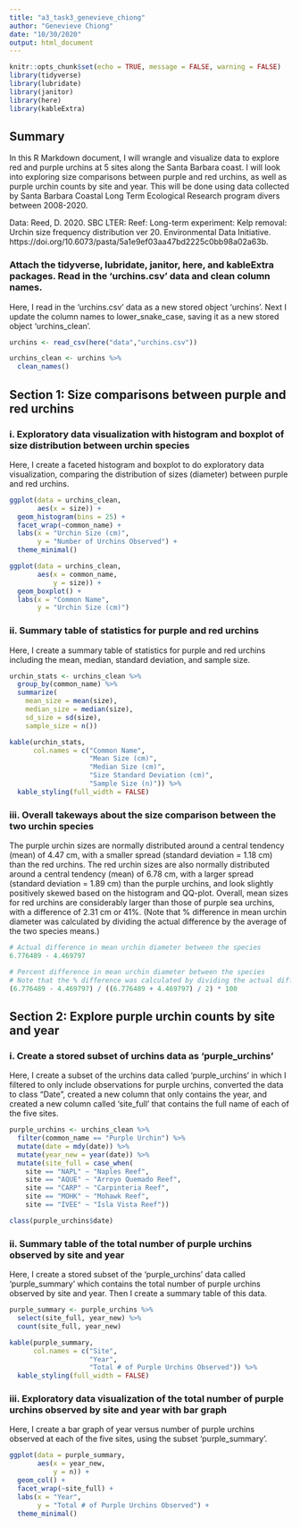 ```yaml
---
title: "a3_task3_genevieve_chiong"
author: "Genevieve Chiong"
date: "10/30/2020"
output: html_document
---
```


```r
knitr::opts_chunk$set(echo = TRUE, message = FALSE, warning = FALSE)
library(tidyverse)
library(lubridate)
library(janitor)
library(here)
library(kableExtra)
```

## Summary

In this R Markdown document, I will wrangle and visualize data to explore red and purple urchins at 5 sites along the Santa Barbara coast. I will look into exploring size comparisons between purple and red urchins, as well as purple urchin counts by site and year. This will be done using data collected by Santa Barbara Coastal Long Term Ecological Research program divers between 2008-2020.  

Data: Reed, D. 2020. SBC LTER: Reef: Long-term experiment: Kelp removal: Urchin size frequency distribution ver 20. Environmental Data Initiative. https://doi.org/10.6073/pasta/5a1e9ef03aa47bd2225c0bb98a02a63b. 


### Attach the tidyverse, lubridate, janitor, here, and kableExtra packages. Read in the 'urchins.csv' data and clean column names. 

Here, I read in the 'urchins.csv' data as a new stored object 'urchins'. Next I update the column names to lower_snake_case, saving it as a new stored object 'urchins_clean'. 

```r
urchins <- read_csv(here("data","urchins.csv"))

urchins_clean <- urchins %>% 
  clean_names()
```


## Section 1: Size comparisons between purple and red urchins

### i. Exploratory data visualization with histogram and boxplot of size distribution between urchin species 

Here, I create a faceted histogram and boxplot to do exploratory data visualization, comparing the distribution of sizes (diameter) between purple and red urchins. 

```r
ggplot(data = urchins_clean,
       aes(x = size)) +
  geom_histogram(bins = 25) + 
  facet_wrap(~common_name) +
  labs(x = "Urchin Size (cm)",
       y = "Number of Urchins Observed") +
  theme_minimal()
```

```r
ggplot(data = urchins_clean,
       aes(x = common_name,
           y = size)) +
  geom_boxplot() +
  labs(x = "Common Name",
       y = "Urchin Size (cm)")
```

### ii. Summary table of statistics for purple and red urchins

Here, I create a summary table of statistics for purple and red urchins including the mean, median, standard deviation, and sample size. 

```r
urchin_stats <- urchins_clean %>% 
  group_by(common_name) %>% 
  summarize(
    mean_size = mean(size),
    median_size = median(size),
    sd_size = sd(size),
    sample_size = n())

kable(urchin_stats,
      col.names = c("Common Name",
                    "Mean Size (cm)",
                    "Median Size (cm)",
                    "Size Standard Deviation (cm)",
                    "Sample Size (n)")) %>% 
  kable_styling(full_width = FALSE)
```

### iii. Overall takeways about the size comparison between the two urchin species

The purple urchin sizes are normally distributed around a central tendency (mean) of 4.47 cm, with a smaller spread (standard deviation = 1.18 cm) than the red urchins. The red urchin sizes are also normally distributed around a central tendency (mean) of 6.78 cm, with a larger spread (standard deviation = 1.89 cm) than the purple urchins, and look slightly positively skewed based on the histogram and QQ-plot. Overall, mean sizes for red urchins are considerably larger than those of purple sea urchins, with a difference of 2.31 cm or 41%. (Note that % difference in mean urchin diameter was calculated by dividing the actual difference by the average of the two species means.)

```r
# Actual difference in mean urchin diameter between the species 
6.776489 - 4.469797

# Percent difference in mean urchin diameter between the species 
# Note that the % difference was calculated by dividing the actual difference by the average of the two means 
(6.776489 - 4.469797) / ((6.776489 + 4.469797) / 2) * 100
```

## Section 2: Explore purple urchin counts by site and year 

### i. Create a stored subset of urchins data as 'purple_urchins' 

Here, I create a subset of the urchins data called 'purple_urchins' in which I filtered to only include observations for purple urchins, converted the data to class "Date", created a new column that only contains the year, and created a new column called 'site_full' that contains the full name of each of the five sites.

```r
purple_urchins <- urchins_clean %>% 
  filter(common_name == "Purple Urchin") %>% 
  mutate(date = mdy(date)) %>% 
  mutate(year_new = year(date)) %>% 
  mutate(site_full = case_when(
    site == "NAPL" ~ "Naples Reef",
    site == "AQUE" ~ "Arroyo Quemado Reef",
    site == "CARP" ~ "Carpinteria Reef",
    site == "MOHK" ~ "Mohawk Reef",
    site == "IVEE" ~ "Isla Vista Reef"))

class(purple_urchins$date)
```

### ii. Summary table of the total number of purple urchins observed by site and year

Here, I create a stored subset of the 'purple_urchins' data called 'purple_summary' which contains the total number of purple urchins observed by site and year. Then I create a summary table of this data. 

```r
purple_summary <- purple_urchins %>% 
  select(site_full, year_new) %>% 
  count(site_full, year_new) 

kable(purple_summary,
      col.names = c("Site",
                    "Year",
                    "Total # of Purple Urchins Observed")) %>% 
  kable_styling(full_width = FALSE)
```


### iii. Exploratory data visualization of the total number of purple urchins observed by site and year with bar graph

Here, I create a bar graph of year versus number of purple urchins observed at each of the five sites, using the subset 'purple_summary'. 

```r
ggplot(data = purple_summary,
       aes(x = year_new,
           y = n)) +
  geom_col() +
  facet_wrap(~site_full) +
  labs(x = "Year",
       y = "Total # of Purple Urchins Observed") +
  theme_minimal()
```










